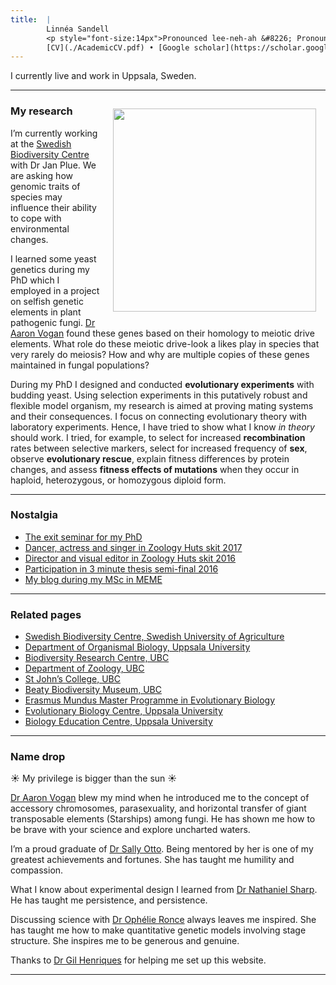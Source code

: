 ```yaml
---
title:  |
        Linnéa Sandell
        <p style="font-size:14px">Pronounced lee-neh-ah &#8226; Pronouns: *she/her/hers*</p> 
        [CV](./AcademicCV.pdf) • [Google scholar](https://scholar.google.ca/citations?user=-5nU8P0AAAAJ&hl=en) • [Email](mailto:nhl.sandell@gmail.com) • [OrcID](https://orcid.org/0000-0002-1716-9801)
---
```


I currently live and work in Uppsala, Sweden.

<hr />
<img align="right" width="325" style="padding: 15px" src="./linnea2.png">

<h3>My research</h3>
I'm currently working at the [Swedish Biodiversity Centre](https://www.slu.se/en/Collaborative-Centres-and-Projects/swedish-biodiversity-centre1/) with Dr Jan Plue. We are asking how genomic traits of species may influence their ability to cope with environmental changes.

I learned some yeast genetics during my PhD which I employed in a project on selfish genetic elements in plant pathogenic fungi. [Dr Aaron Vogan](https://fungage.github.io/) found these genes based on their homology to meiotic drive elements. What role do these meiotic drive-look a likes play in species that very rarely do meiosis? How and why are multiple copies of these genes maintained in fungal populations?

During my PhD I designed and conducted **evolutionary experiments** with budding yeast. Using selection experiments in this putatively robust and flexible model organism, my research is aimed at proving mating systems and their consequences. I focus on connecting evolutionary theory with laboratory experiments. Hence, I have tried to show what I know _in theory_ should work. I tried, for example, to select for increased **recombination** rates between selective markers, select for increased frequency of **sex**, observe **evolutionary rescue**, explain fitness differences by protein changes, and assess **fitness effects of mutations** when they occur in haploid, heterozygous, or homozygous diploid form.

<hr />


<h3>Nostalgia</h3>
<ul>
  <li><a href=https://drive.google.com/file/d/1bfeph9Vsfob3oyHQyzOSZzMTLBVRutjN/view?usp=sharing">The exit seminar for my PhD</a></li>
 	<li><a href="https://www.youtube.com/watch?v=A3qxCGW4A8w">Dancer, actress and singer in Zoology Huts skit 2017</a></li>
 	<li><a href="https://youtu.be/ax2B198zkmA">Director and visual editor in Zoology Huts skit 2016</a></li>
 	<li><a href="https://www.youtube.com/watch?v=3JJ_hjpWK-0&amp;list=PL8JAfS6VQqkz3ju8IRsvZoQWFOTV42KF-&amp;index=3">Participation in 3 minute thesis semi-final 2016</a></li>
 	<li><a href="https://memebloggen.wordpress.com">My blog during my MSc in MEME</a></li>
</ul>
<hr />

<h3>Related pages</h3>
<ul>
  <li><a href="https://www.slu.se/en/Collaborative-Centres-and-Projects/swedish-biodiversity-centre1/">Swedish Biodiversity Centre, Swedish University of Agriculture</a></li>
  <li><a href="https://www.iob.uu.se/?languageId=1">Department of Organismal Biology, Uppsala University</a></li>
  <li><a href="http://www.biodiversity.ubc.ca">Biodiversity Research Centre, UBC</a></li>
 	<li><a href="http://www.zoology.ubc.ca">Department of Zoology, UBC</a></li>
 	<li><a href="http://stjohns.ubc.ca">St John's College, UBC</a></li>
 	<li><a href="http://beatymuseum.ubc.ca">Beaty Biodiversity Museum, UBC</a></li>
 	<li><a href="http://www.evobio.eu">Erasmus Mundus Master Programme in Evolutionary Biology</a></li>
 	<li><a href="http://EBC uppsala">Evolutionary Biology Centre, Uppsala University</a></li>
 	<li><a href="http://ibg.uu.se/?languageId=1">Biology Education Centre, Uppsala University</a></li>
</ul>

<hr />

<h3>Name drop</h3>

☀️ My privilege is bigger than the sun ☀️

[Dr Aaron Vogan](https://fungage.github.io/) blew my mind when he introduced me to the concept of accessory chromosomes, parasexuality, and horizontal transfer of giant transposable elements (Starships) among fungi. He has shown me how to be brave with your science and explore uncharted waters.

I'm a proud graduate of [Dr Sally Otto](https://www.zoology.ubc.ca/~otto/). Being mentored by her is one of my greatest achievements and fortunes. She has taught me humility and compassion.

What I know about experimental design I learned from [Dr Nathaniel Sharp](https://genetics.wisc.edu/staff/sharp-nathaniel/). He has taught me persistence, and persistence.

Discussing science with [Dr Ophélie Ronce](http://www.isem.univ-montp2.fr/en/personnel/teams/metapopulation/ronce-ophelie.index/) always leaves me inspired. She has taught me how to make quantitative genetic models involving stage structure. She inspires me to be generous and genuine.

Thanks to [Dr Gil Henriques](https://gilhenriques.github.io) for helping me set up this website.

<hr />
